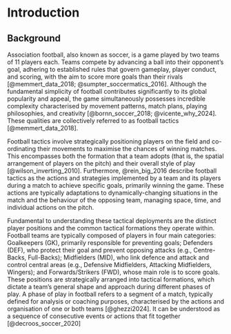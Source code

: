 # Introduction

## Background

Association football, also known as soccer, is a game played by two teams of 11 players each. Teams compete by advancing a ball into their opponent's goal, adhering to established rules that govern gameplay, player conduct, and scoring, with the aim to score more goals than their rivals [@memmert_data_2018; @sumpter_soccermatics_2016]. Although the fundamental simplicity of football contributes significantly to its global popularity and appeal, the game simultaneously possesses incredible complexity characterised by movement patterns, match plans, playing philosophies, and creativity [@bornn_soccer_2018; @vicente_why_2024]. These qualities are collectively referred to as football tactics [@memmert_data_2018].

Football tactics involve strategically positioning players on the field and co-ordinating their movements to maximise the chances of winning matches. This encompasses both the formation that a team adopts (that is, the spatial arrangement of players on the pitch) and their overall style of play [@wilson_inverting_2010]. Furthermore, @rein_big_2016 describe football tactics as the actions and strategies implemented by a team and its players during a match to achieve specific goals, primarily winning the game. These actions are typically adaptations to dynamically-changing situations in the match and the behaviour of the opposing team, managing space, time, and individual actions on the pitch.

Fundamental to understanding these tactical deployments are the distinct player positions and the common tactical formations they operate within. Football teams are typically composed of players in four main categories: Goalkeepers (GK), primarily responsible for preventing goals; Defenders (DEF), who protect their goal and prevent opposing attacks (e.g., Centre-Backs, Full-Backs); Midfielders (MID), who link defence and attack and control central areas (e.g., Defensive Midfielders, Attacking Midfielders, Wingers); and Forwards/Strikers (FWD), whose main role is to score goals. These positions are strategically arranged into tactical formations, which dictate a team's general shape and approach during different phases of play. A phase of play in football refers to a segment of a match, typically defined for analysis or coaching purposes, characterised by the actions and organisation of one or both teams [@ghezzi2024]. It can be understood as a sequence of consecutive events or actions that fit together [@decroos_soccer_2020]

